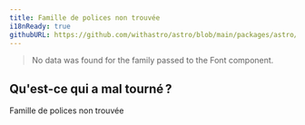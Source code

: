 ```yaml
---
title: Famille de polices non trouvée
i18nReady: true
githubURL: https://github.com/withastro/astro/blob/main/packages/astro/src/core/errors/errors-data.ts
---
```


> No data was found for the family passed to the Font component.

## Qu'est-ce qui a mal tourné ?
Famille de polices non trouvée
